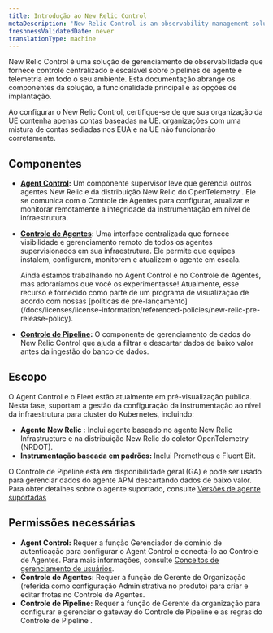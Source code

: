 ```yaml
---
title: Introdução ao New Relic Control
metaDescription: 'New Relic Control is an observability management solution that provides centralized, scalable control over agents and telemetry pipelines across your environment.'
freshnessValidatedDate: never
translationType: machine
---
```


New Relic Control é uma solução de gerenciamento de observabilidade que fornece controle centralizado e escalável sobre pipelines de agente e telemetria em todo o seu ambiente. Esta documentação abrange os componentes da solução, a funcionalidade principal e as opções de implantação.

<Callout title="importante">
  Ao configurar o New Relic Control, certifique-se de que sua organização da UE contenha apenas contas baseadas na UE. organizações com uma mistura de contas sediadas nos EUA e na UE não funcionarão corretamente.
</Callout>

## Componentes

* **[Agent Control](/docs/new-relic-control/agent-control/overview):** Um componente supervisor leve que gerencia outros agentes New Relic e da distribuição New Relic do OpenTelemetry . Ele se comunica com o Controle de Agentes para configurar, atualizar e monitorar remotamente a integridade da instrumentação em nível de infraestrutura.

* **[Controle de Agentes](/docs/new-relic-control/fleet-control/overview):** Uma interface centralizada que fornece visibilidade e gerenciamento remoto de todos os agentes supervisionados em sua infraestrutura. Ele permite que equipes instalem, configurem, monitorem e atualizem o agente em escala.

  <Callout title="visualização">
    Ainda estamos trabalhando no Agent Control e no Controle de Agentes, mas adoraríamos que você os experimentasse! Atualmente, esse recurso é fornecido como parte de um programa de visualização de acordo com nossas [políticas de pré-lançamento](/docs/licenses/license-information/referenced-policies/new-relic-pre-release-policy).
  </Callout>

* **[Controle de Pipeline](/docs/new-relic-control/pipeline-control/overview):** O componente de gerenciamento de dados do New Relic Control que ajuda a filtrar e descartar dados de baixo valor antes da ingestão do banco de dados.

## Escopo

O Agent Control e o Fleet estão atualmente em pré-visualização pública. Nesta fase, suportam a gestão da configuração da instrumentação ao nível da infraestrutura para cluster do Kubernetes, incluindo:

* **Agente New Relic :** Inclui agente baseado no agente New Relic Infrastructure e na distribuição New Relic do coletor OpenTelemetry (NRDOT).
* **Instrumentação baseada em padrões:** Inclui Prometheus e Fluent Bit.

O Controle de Pipeline está em disponibilidade geral (GA) e pode ser usado para gerenciar dados do agente APM descartando dados de baixo valor. Para obter detalhes sobre o agente suportado, consulte [Versões de agente suportadas](/docs/new-relic-control/pipeline-control/modify-agent-configuration/#supported-agent-versions)

## Permissões necessárias

* **Agent Control:** Requer a função Gerenciador de domínio de autenticação para configurar o Agent Control e conectá-lo ao Controle de Agentes. Para mais informações, consulte [Conceitos de gerenciamento de usuários](/docs/accounts/accounts-billing/new-relic-one-user-management/user-management-concepts/#admin-settings).
* **Controle de Agentes:** Requer a função de Gerente de Organização (referida como configuração Administrativa no produto) para criar e editar frotas no Controle de Agentes.
* **Controle de Pipeline:** Requer a função de Gerente da organização para configurar e gerenciar o gateway do Controle de Pipeline e as regras do Controle de Pipeline .